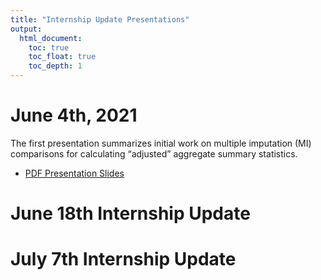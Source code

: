 ```yaml
---
title: "Internship Update Presentations"
output: 
  html_document: 
    toc: true
    toc_float: true
    toc_depth: 1
---
```


# June 4th, 2021

The first presentation summarizes initial work on multiple imputation (MI) comparisons for calculating "adjusted" aggregate summary statistics. 

* <a href="https://centerforassessment.github.io/Internship_2021/articles/CFA-Internship-Presentation__20210604.pdf" target="_blank">PDF Presentation Slides</a>


# June 18th Internship Update


# July 7th Internship Update
